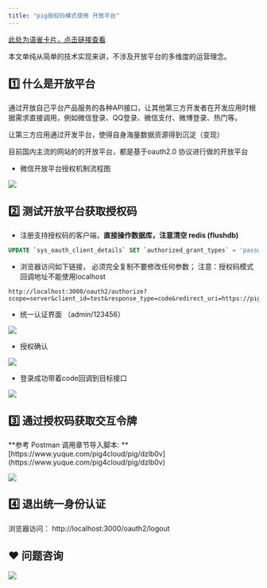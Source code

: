 ```yaml
---
title: "pig授权码模式使用 开放平台"
---
```


[此处为语雀卡片，点击链接查看](https://www.yuque.com/docs/12721947#mcAk2)

本文单纯从简单的技术实现来讲，不涉及开放平台的多维度的运营理念。



## 1️⃣ 什么是开放平台


通过开放自己平台产品服务的各种API接口，让其他第三方开发者在开发应用时根据需求直接调用，例如微信登录、QQ登录、微信支付、微博登录、热门等。

让第三方应用通过开发平台，使得自身海量数据资源得到沉淀（变现）

目前国内主流的网站的的开放平台，都是基于oauth2.0 协议进行做的开放平台



+ 微信开放平台授权机制流程图



![](https://cdn.nlark.com/yuque/0/2020/jpeg/283679/1599314414672-bed5346e-83cb-48e4-a4ee-a4b85e455212.jpeg)



## 2️⃣ 测试开放平台获取授权码


+ 注册支持授权码的客户端，**直接操作数据库，注意清空 redis  (flushdb)**

```sql
UPDATE `sys_oauth_client_details` SET `authorized_grant_types` = 'password,refresh_token,authorization_code,client_credentials', `web_server_redirect_uri` = 'https://pig4cloud.com'WHERE `client_id` = 'test';
```

+ 浏览器访问如下链接， 必须完全复制不要修改任何参数； 注意：授权码模式回调地址不能使用localhost



```shell
http://localhost:3000/oauth2/authorize?scope=server&client_id=test&response_type=code&redirect_uri=https://pig4cloud.com
```





+ 统一认证界面 （admin/123456）

![](https://cdn.nlark.com/yuque/0/2024/png/283679/1734249521088-b3b4863b-1a9d-43d6-93ca-30650858ecf6.png)



+ 授权确认



![](https://cdn.nlark.com/yuque/0/2021/png/283679/1633962058487-fc8fa397-cb15-4fde-b7b4-7aab479af0a1.png)



+ 登录成功带着code回调到目标接口



![](https://minio.pigx.vip/oss/1633962131.png)



## 3️⃣ 通过授权码获取交互令牌


<Warning>
**参考 Postman 调用章节导入脚本: **[https://www.yuque.com/pig4cloud/pig/dzlb0v](https://www.yuque.com/pig4cloud/pig/dzlb0v)


</Warning>





![](https://cdn.nlark.com/yuque/0/2022/png/283679/1661931726658-9d90fc59-3940-40e6-b1a4-8d06aab842f4.png)

## 4️⃣ 退出统一身份认证


浏览器访问： http://localhost:3000/oauth2/logout



## ❤  问题咨询
![](https://cdn.nlark.com/yuque/0/2022/gif/283679/1662563973685-c22e9831-db66-42b5-973f-886d25d1e0e7.gif)

